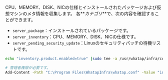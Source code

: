 CPU、MEMORY、DISK、NICの仕様とインストールされたパッケージおよび仮想マシンのメタ情報を収集します。
各**_カテゴリ_**で、次の内容を確認することができます。

- `server_package`：インストールされているパッケージです。
- `server_inventory`：CPU、MEMORY、DISK、NICの仕様です。
- `server_pending_security_update`：Linuxのセキュリティパッチの待機リストです。

<Tabs>
<TabItem value="lxs" label="Linux Shell">

```bash title=SH
echo "inventory.product.enabled=true" |sudo tee -a /usr/whatap/infra/conf/whatap.conf
```

</TabItem>
<TabItem value="wps" label="Windows Powershell">

```bash title=SH
# 管理者権限が必要です。
Add-Content -Path "C:\Program Files\WhatapInfra\whatap.conf" -Value "inventory.product.enabled=true"
```

</TabItem>
</Tabs>
